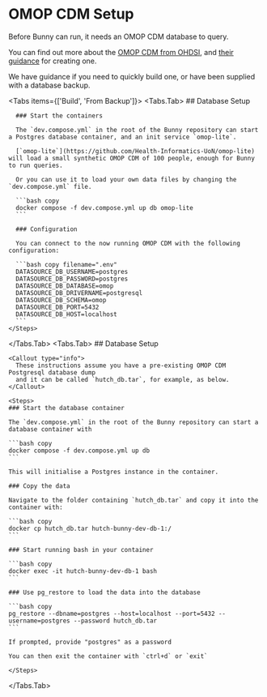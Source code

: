 
# OMOP CDM Setup

Before Bunny can run, it needs an OMOP CDM database to query.

You can find out more about the [OMOP CDM from OHDSI](https://www.ohdsi.org/data-standardization/), and [their guidance](https://github.com/OHDSI/Vocabulary-v5.0/wiki/General-Structure,-Download-and-Use) for creating one.

We have guidance if you need to quickly build one, or have been supplied with a database backup.

<Tabs items={['Build', 'From Backup']}>
  <Tabs.Tab>
    ## Database Setup
    <Steps>

      ### Start the containers

      The `dev.compose.yml` in the root of the Bunny repository can start a Postgres database container, and an init service `omop-lite`.

      [`omop-lite`](https://github.com/Health-Informatics-UoN/omop-lite) will load a small synthetic OMOP CDM of 100 people, enough for Bunny to run queries.

      Or you can use it to load your own data files by changing the `dev.compose.yml` file.

      ```bash copy
      docker compose -f dev.compose.yml up db omop-lite
      ```

      ### Configuration

      You can connect to the now running OMOP CDM with the following configuration:

      ```bash copy filename=".env" 
      DATASOURCE_DB_USERNAME=postgres
      DATASOURCE_DB_PASSWORD=postgres
      DATASOURCE_DB_DATABASE=omop
      DATASOURCE_DB_DRIVERNAME=postgresql
      DATASOURCE_DB_SCHEMA=omop
      DATASOURCE_DB_PORT=5432
      DATASOURCE_DB_HOST=localhost
      ```    
    </Steps>
    

  </Tabs.Tab>
  <Tabs.Tab>
    ## Database Setup

    <Callout type="info">
      These instructions assume you have a pre-existing OMOP CDM Postgresql database dump
      and it can be called `hutch_db.tar`, for example, as below.
    </Callout>

    <Steps>
    ### Start the database container

    The `dev.compose.yml` in the root of the Bunny repository can start a database container with

    ```bash copy
    docker compose -f dev.compose.yml up db
    ```

    This will initialise a Postgres instance in the container.

    ### Copy the data

    Navigate to the folder containing `hutch_db.tar` and copy it into the container with:

    ```bash copy
    docker cp hutch_db.tar hutch-bunny-dev-db-1:/
    ```

    ### Start running bash in your container

    ```bash copy
    docker exec -it hutch-bunny-dev-db-1 bash
    ```

    ### Use pg_restore to load the data into the database

    ```bash copy
    pg_restore --dbname=postgres --host=localhost --port=5432 --username=postgres --password hutch_db.tar
    ```

    If prompted, provide "postgres" as a password

    You can then exit the container with `ctrl+d` or `exit`

    </Steps>

  </Tabs.Tab>
</Tabs>



